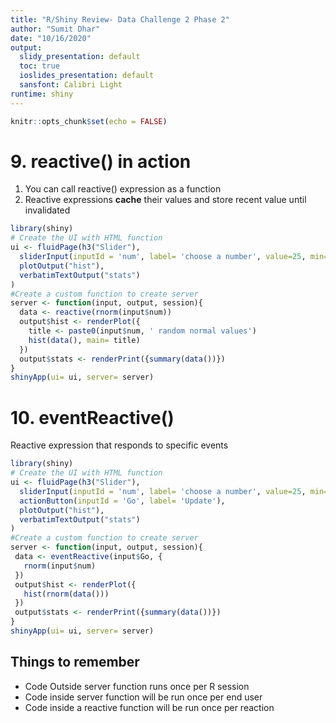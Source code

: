 ```yaml
---
title: "R/Shiny Review- Data Challenge 2 Phase 2"
author: "Sumit Dhar"
date: "10/16/2020"
output:
  slidy_presentation: default
  toc: true
  ioslides_presentation: default
  sansfont: Calibri Light
runtime: shiny
---
```


```r
knitr::opts_chunk$set(echo = FALSE)
```

# 9. reactive() in action  

1. You can call reactive() expression as a function
2. Reactive expressions **cache** their values and store recent value until invalidated

```r
library(shiny)
# Create the UI with HTML function
ui <- fluidPage(h3("Slider"),
  sliderInput(inputId = 'num', label= 'choose a number', value=25, min=1, max=100),
  plotOutput("hist"),
  verbatimTextOutput("stats")
)
#Create a custom function to create server
server <- function(input, output, session){
  data <- reactive(rnorm(input$num))
  output$hist <- renderPlot({
    title <- paste0(input$num, ' random normal values')
    hist(data(), main= title)
  })
  output$stats <- renderPrint({summary(data())})
}
shinyApp(ui= ui, server= server)
```

# 10. eventReactive()  
Reactive expression that responds to specific events  

```r
library(shiny)
# Create the UI with HTML function
ui <- fluidPage(h3("Slider"),
  sliderInput(inputId = 'num', label= 'choose a number', value=25, min=1, max=100),
  actionButton(inputId = 'Go', label= 'Update'),
  plotOutput("hist"),
  verbatimTextOutput("stats")
)
#Create a custom function to create server
server <- function(input, output, session){
 data <- eventReactive(input$Go, {
   rnorm(input$num)
 })
 output$hist <- renderPlot({
   hist(rnorm(data()))
 })
 output$stats <- renderPrint({summary(data())})
}
shinyApp(ui= ui, server= server)
```


## Things to remember  
- Code Outside server function runs once per R session
- Code inside server function will be run once per end user
- Code inside a reactive function will be run once per reaction



